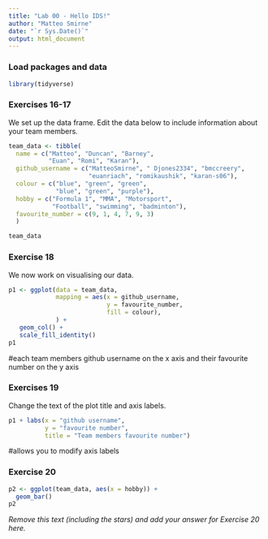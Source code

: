 ```yaml
---
title: "Lab 00 - Hello IDS!"
author: "Matteo Smirne"
date: "`r Sys.Date()`"
output: html_document
---
```


### Load packages and data

```r
library(tidyverse) 
```

### Exercises 16-17

We set up the data frame. Edit the data below to include information about your team members.

```r
team_data <- tibble(
  name = c("Matteo", "Duncan", "Barney", 
           "Euan", "Romi", "Karan"),
  github_username = c("MatteoSmirne", " Djones2334", "bmccreery", 
                      "euanriach", "romikaushik", "karan-s06"), 
  colour = c("blue", "green", "green", 
             "blue", "green", "purple"),
  hobby = c("Formula 1", "MMA", "Motorsport", 
            "Football", "swimming", "badminton"),
  favourite_number = c(9, 1, 4, 7, 9, 3)
  )

team_data
```

### Exercise 18

We now work on visualising our data. 

```r
p1 <- ggplot(data = team_data, 
             mapping = aes(x = github_username, 
                           y = favourite_number,
                           fill = colour), 
             ) +
   geom_col() +
   scale_fill_identity()
p1
```


#each team members github username on the x axis and their favourite number on the y axis

### Exercises 19

Change the text of the plot title and axis labels.

```r
p1 + labs(x = "github username", 
          y = "favourite number",
          title = "Team members favourite number")
```

#allows you to modify axis labels

### Exercise 20

```r
p2 <- ggplot(team_data, aes(x = hobby)) +
  geom_bar()
p2
```

*Remove this text (including the stars) and add your answer for Exercise 20 here.*
